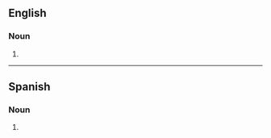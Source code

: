 ==English==

===Noun===
{{head|en|noun plural form}}

# {{plural of|squad|lang=en}}

----

==Spanish==

===Noun===
{{head|es|noun form|g=m-p}}

# {{plural of|squad|lang=es}}